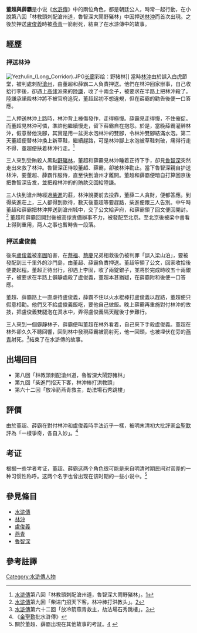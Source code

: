 {{水浒人物 |
  人物姓名 = 董超與薛霸 |
  画像 = |
  座次 =  |
  星名 =  |
  绰号 =  |
  身份 = 公人 |
  使用兵器 =  |
  梁山职司 =  |
  出场回目 = 008 |
  赞诗 = 
|}}

'''董超與薛霸'''是小说《[[水滸傳|水滸傳]]》中的兩位角色，都是朝廷公人，時常一起行動，在小說第八回「林教頭刺配滄州道，魯智深大鬧野豬林」中因押送[[林沖|林沖]]而首次出現。之後於押送[[盧俊義|盧俊義]]時被[[燕青|燕青]]一箭射死，結束了在水滸傳中的故事。

==經歷==
===押送林沖===
[[File:Yezhulin_(Long_Corridor).JPG|thumb]][[长廊|长廊]]彩绘：野猪林]]
當時[[林沖|林沖]]由於誤入白虎節堂，被判處刺配[[滄州|滄州]]，由董超和薛霸二人負責押送。他們在林沖回家辦事，自己收拾行李後，卻遇上[[高俅|高俅]]派來的[[陸謙|陸謙]]，收了十兩金子，被要求在半路上把林沖殺了。陸謙承諾殺林沖將不被官府追究，董超起初不想違規，但在薛霸的勸告後便一口答應。

二人押送林沖上路時，林沖背上棒傷發作，走得極慢。薛霸見走得慢，不住催促。而董超見林沖可憐，準許他繼續慢走，留下薛霸自在抱怨。於是，當晚薛霸灌醉林沖，假意替他洗腳，其實是用一盆燙水泡林沖的雙腳，令林沖雙腳結滿水泡。第二天董超便替林沖換上新草鞋，繼續趕路，可是林沖腳上水泡被草鞋刺破，痛得行走不得，董超便扶着林沖行走。<ref>[[水滸傳|水滸傳]]第八回「林教頭刺配滄州道，魯智深大鬧野豬林」。[http://zh.wikisource.org/wiki/%E6%B0%B4%E6%BB%B8%E5%82%B3/%E7%AC%AC008%E5%9B%9E]{{dead link|date=2018年1月 |bot=InternetArchiveBot |fix-attempted=yes }}</ref>

三人來到受賄殺人黑點[[野豬林|野豬林]]，董超和薛霸見林沖睡着正待下手，卻見[[魯智深|魯智深]]突然走出來救了林沖。魯智深正待殺董超、薛霸，卻被林沖勸止。當下魯智深親自护送林沖，要董超、薛霸作服侍，直至快到滄州才離開。董超和薛霸便暗自打算回京後把魯智深告发，並把殺林沖的的賄款交回給陸謙。

三人快到滄州時經過[[柴進|柴進]]的莊，林沖說要前去投靠，董薛二人貪財，便都答應。到得柴進莊上，三人都得到款待，數天後董超等要趕路，柴進便跟三人告別。中午時董超和薛霸把林沖押送到滄州城中，交了公文給尹府，和薛霸領了回文便回開封。<ref>[[水滸傳|水滸傳]]第九回「柴进门招天下客，林冲棒打洪教头」。[http://zh.wikisource.org/w/index.php?title=%E6%B0%B4%E6%BB%B8%E5%82%B3/%E7%AC%AC009%E5%9B%9E&variant=zh-cn]{{dead link|date=2018年1月 |bot=InternetArchiveBot |fix-attempted=yes }}</ref>
董超和薛霸回開封後被高俅責備辦事不力，被發配至北京。至北京後被梁中書看上得到重用，两人之事也暫時告一段落。

===押送盧俊義===
後來[[盧俊義|盧俊義]]被[[李固|李固]]陷害，在[[蔡福|蔡福]]、[[蔡慶|蔡慶]]兄弟相救後仍被判罪「誤入梁山泊」，要被發配到三千里外的沙門島，由董超、薛霸負責押送。董超等領了公文，回家收拾後便要起程。董超正待出行，卻遇上李固，收了兩錠銀子，並將於完成時收五十兩銀子，被要求在半路上僻靜處殺了盧俊義，董超本甚猶疑，在薛霸附和後便一口答應。

董超、薛霸路上一直虐待盧俊義，薛霸不住以火水棍棒打盧俊義以趕路，董超便只假意相勸。他們又不給盧俊義飯吃，要他自己做飯。晚上薛霸再重施對付林沖的故技，把盧俊義雙腿泡在燙水中，弄得盧俊義隔天醒後寸步難行。

三人來到一個僻靜林子，薛霸便叫董超在林外看着，自己來下手殺盧俊義。董超在林外卻久久不聽回響，回到林中發現薛霸被箭射死，他一回頭，也被埋伏在旁的[[燕青|燕青]]射死。<ref>[[水滸傳|水滸傳]]第六十二回「放冷箭燕青救主，劫法場石秀跳樓」。[http://zh.wikisource.org/wiki/%E6%B0%B4%E6%BB%B8%E5%82%B3/%E7%AC%AC062%E5%9B%9E]{{dead link|date=2018年1月 |bot=InternetArchiveBot |fix-attempted=yes }}</ref>結束了在水滸傳的故事。

==出場回目==
*第八回「林教頭刺配滄州道，魯智深大鬧野豬林」
*第九回「柴進門招天下客，林沖棒打洪教頭」 
*第六十二回「放冷箭燕青救主，劫法場石秀跳樓」

==評價==
由於董超、薛霸在對付林沖和盧俊義時手法近乎一樣，被明末清初大批評家[[金聖歎|金聖歎]]評為「一樣爭奇，各自入妙」。<ref>《[[金聖歎|金聖歎]]批水滸傳》</ref>

==考证==
根据一些学者考证，董超、薛霸这两个角色很可能是来自明清时期民间对官差的一种习惯性称呼。这两个名字也曾出现在该时期的一些小说中。<ref>關於董超、薛霸出現在其他故事的考証。[http://theory.people.com.cn/GB/49157/49165/4733645.html] {{Wayback|url=http://theory.people.com.cn/GB/49157/49165/4733645.html |date=20090810190702 }}</ref>

==參見條目==
*[[水滸傳|水滸傳]]
*[[林沖|林沖]]
*[[盧俊義|盧俊義]]
*[[燕青|燕青]]
*[[魯智深|魯智深]]

==參考註譯==
{{reflist|2}}

[[Category:水滸傳人物|Category:水滸傳人物]]
